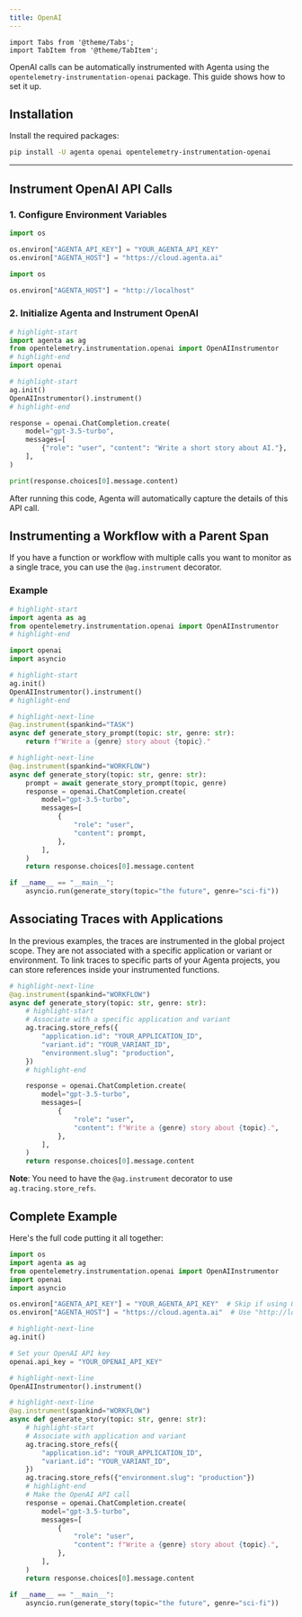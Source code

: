 ```yaml
---
title: OpenAI
---
```


```mdx-code-block
import Tabs from '@theme/Tabs';
import TabItem from '@theme/TabItem';
```

OpenAI calls can be automatically instrumented with Agenta using the `opentelemetry-instrumentation-openai` package. This guide shows how to set it up.

## Installation

Install the required packages:

```bash
pip install -U agenta openai opentelemetry-instrumentation-openai
```

---

## Instrument OpenAI API Calls

### 1. Configure Environment Variables

<Tabs>
<TabItem value="cloud" label="Agenta Cloud or Enterprise">

```python
import os

os.environ["AGENTA_API_KEY"] = "YOUR_AGENTA_API_KEY"
os.environ["AGENTA_HOST"] = "https://cloud.agenta.ai"
```

</TabItem>
<TabItem value="oss" label="Agenta OSS Running Locally">

```python
import os

os.environ["AGENTA_HOST"] = "http://localhost"
```

</TabItem>
</Tabs>

### 2. Initialize Agenta and Instrument OpenAI

```python
# highlight-start
import agenta as ag
from opentelemetry.instrumentation.openai import OpenAIInstrumentor
# highlight-end
import openai

# highlight-start
ag.init()
OpenAIInstrumentor().instrument()
# highlight-end

response = openai.ChatCompletion.create(
    model="gpt-3.5-turbo",
    messages=[
        {"role": "user", "content": "Write a short story about AI."},
    ],
)

print(response.choices[0].message.content)
```

After running this code, Agenta will automatically capture the details of this API call.

## Instrumenting a Workflow with a Parent Span

If you have a function or workflow with multiple calls you want to monitor as a single trace, you can use the `@ag.instrument` decorator.

### Example

```python
# highlight-start
import agenta as ag
from opentelemetry.instrumentation.openai import OpenAIInstrumentor
# highlight-end

import openai
import asyncio

# highlight-start
ag.init()
OpenAIInstrumentor().instrument()
# highlight-end

# highlight-next-line
@ag.instrument(spankind="TASK")
async def generate_story_prompt(topic: str, genre: str):
    return f"Write a {genre} story about {topic}."

# highlight-next-line
@ag.instrument(spankind="WORKFLOW")
async def generate_story(topic: str, genre: str):
    prompt = await generate_story_prompt(topic, genre)
    response = openai.ChatCompletion.create(
        model="gpt-3.5-turbo",
        messages=[
            {
                "role": "user",
                "content": prompt,
            },
        ],
    )
    return response.choices[0].message.content

if __name__ == "__main__":
    asyncio.run(generate_story(topic="the future", genre="sci-fi"))
```

## Associating Traces with Applications

In the previous examples, the traces are instrumented in the global project scope. They are not associated with a specific application or variant or environment.
To link traces to specific parts of your Agenta projects, you can store references inside your instrumented functions.

```python
# highlight-next-line
@ag.instrument(spankind="WORKFLOW")
async def generate_story(topic: str, genre: str):
    # highlight-start
    # Associate with a specific application and variant
    ag.tracing.store_refs({
        "application.id": "YOUR_APPLICATION_ID",
        "variant.id": "YOUR_VARIANT_ID",
        "environment.slug": "production",
    })
    # highlight-end

    response = openai.ChatCompletion.create(
        model="gpt-3.5-turbo",
        messages=[
            {
                "role": "user",
                "content": f"Write a {genre} story about {topic}.",
            },
        ],
    )
    return response.choices[0].message.content
```

**Note**: You need to have the `@ag.instrument` decorator to use `ag.tracing.store_refs`.

## Complete Example

Here's the full code putting it all together:

```python
import os
import agenta as ag
from opentelemetry.instrumentation.openai import OpenAIInstrumentor
import openai
import asyncio

os.environ["AGENTA_API_KEY"] = "YOUR_AGENTA_API_KEY"  # Skip if using OSS locally
os.environ["AGENTA_HOST"] = "https://cloud.agenta.ai"  # Use "http://localhost" for OSS

# highlight-next-line
ag.init()

# Set your OpenAI API key
openai.api_key = "YOUR_OPENAI_API_KEY"

# highlight-next-line
OpenAIInstrumentor().instrument()

# highlight-next-line
@ag.instrument(spankind="WORKFLOW")
async def generate_story(topic: str, genre: str):
    # highlight-start
    # Associate with application and variant
    ag.tracing.store_refs({
        "application.id": "YOUR_APPLICATION_ID",
        "variant.id": "YOUR_VARIANT_ID",
    })
    ag.tracing.store_refs({"environment.slug": "production"})
    # highlight-end
    # Make the OpenAI API call
    response = openai.ChatCompletion.create(
        model="gpt-3.5-turbo",
        messages=[
            {
                "role": "user",
                "content": f"Write a {genre} story about {topic}.",
            },
        ],
    )
    return response.choices[0].message.content

if __name__ == "__main__":
    asyncio.run(generate_story(topic="the future", genre="sci-fi"))
```
